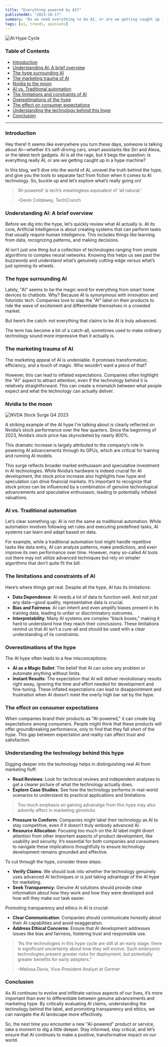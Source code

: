 ```yaml
---
title: "Everything powered by AI?"
publishedAt: "2023-10-17"
summary: "Do we need everything to be AI, or are we getting caught up in a hype machine"
tags: [ai, trends, opinions]
---
```


![AI Hype Cycle](https://emt.gartnerweb.com/ngw/globalassets/en/articles/images/hype-cycle-for-artificial-intelligence-2023.png)

### **Table of Contents**

- [Introduction](#introduction)
- [Understanding AI: A brief overview](#understanding-ai-a-brief-overview)
- [The hype surrounding AI](#the-hype-surrounding-ai)
- [The marketing trauma of AI](#the-marketing-trauma-of-ai)
- [Nvidia to the moon](#nvidia-to-the-moon)
- [AI vs. Traditional automation](#ai-vs-traditional-automation)
- [The limitations and constraints of AI](#the-limitations-and-constraints-of-ai)
- [Overestimations of the hype](#overestimations-of-the-hype)
- [The effect on consumer expectations](#the-effect-on-consumer-expectations)
- [Understanding the technology behind this hype](#understanding-the-technology-behind-this-hype)
- [Conclusion](#conclusion)

---

### Introduction

Hey there! It seems like everywhere you turn these days, someone is talking about AI—whether it’s self-driving cars, smart assistants like Siri and Alexa, or the latest tech gadgets. AI is all the rage, but it begs the question: Is everything really AI, or are we getting caught up in a hype machine?

In this blog, we’ll dive into the world of AI, unravel the truth behind the hype, and give you the tools to separate fact from fiction when it comes to AI technology. So, buckle up and let’s explore what’s really going on!

> ‘AI-powered’ is tech’s meaningless equivalent of ‘all natural.’
>
> –Devin Coldewey, TechCrunch

### Understanding AI: A brief overview

Before we dig into the hype, let’s quickly review what AI actually is. At its core, Artificial Intelligence is about creating systems that can perform tasks that usually require human intelligence. This includes things like learning from data, recognizing patterns, and making decisions.

<Callout>
  AI isn’t just one thing but a collection of technologies ranging from simple
  algorithms to complex neural networks. Knowing this helps us see past the
  buzzwords and understand what’s genuinely cutting-edge versus what’s just
  spinning its wheels.
</Callout>

### The hype surrounding AI

Lately, "AI" seems to be the magic word for everything from smart home devices to chatbots. Why? Because AI is synonymous with innovation and futuristic tech. Companies love to slap the "AI" label on their products to ride the wave of excitement and differentiate themselves in a crowded market.

But here’s the catch: not everything that claims to be AI is truly advanced.

<Callout>
  The term has become a bit of a catch-all, sometimes used to make ordinary
  technology sound more impressive than it actually is.
</Callout>

### The marketing trauma of AI

The marketing appeal of AI is undeniable. It promises transformation, efficiency, and a touch of magic. Who wouldn’t want a piece of that?

However, this can lead to inflated expectations. Companies often highlight the "AI" aspect to attract attention, even if the technology behind it is relatively straightforward. This can create a mismatch between what people expect and what the technology can actually deliver.

### Nvidia to the moon

![NVDA Stock Surge Q4 2023](https://media.ycharts.com/charts/d90c5e9e14298e1adde87eac758700a0.png)

<Callout emoji="🚀">
  A striking example of the AI hype I'm talking about is clearly reflected on
  Nvidia’s stock performance over the few quarters. Since the beginning of 2023,
  Nvidia’s stock price has skyrocketed by nearly 800%.
</Callout>

This dramatic increase is largely attributed to the company’s role in powering AI advancements through its GPUs, which are critical for training and running AI models.

This surge reflects broader market enthusiasm and speculative investment in AI technologies. While Nvidia’s hardware is indeed crucial for AI development, the stock price increase also highlights how hype and speculation can drive financial markets. It’s important to recognize that stock prices can be influenced by a combination of genuine technological advancements and speculative enthusiasm, leading to potentially inflated valuations.

### AI vs. Traditional automation

Let’s clear something up: AI is not the same as traditional automation. While automation involves following set rules and executing predefined tasks, AI systems can learn and adapt based on data.

For example, while a traditional automation tool might handle repetitive tasks like data entry, AI can analyze patterns, make predictions, and even improve its own performance over time. However, many so-called AI tools out there may not utilize advanced techniques but rely on simpler algorithms that don’t quite fit the bill.

### The limitations and constraints of AI

Here’s where things get real. Despite all the hype, AI has its limitations:

- **Data Dependence**: AI needs a lot of data to function well. And not just any data—good quality, representative data is crucial.
- **Bias and Fairness**: AI can inherit and even amplify biases present in its training data, leading to unfair or discriminatory outcomes.
- **Interpretability**: Many AI systems are complex "black boxes," making it hard to understand how they reach their conclusions. These limitations remind us that AI isn’t a cure-all and should be used with a clear understanding of its constraints.

### Overestimations of the hype

The AI hype often leads to a few misconceptions:

- **AI as a Magic Bullet**: The belief that AI can solve any problem or automate anything without limits.
- **Instant Results**: The expectation that AI will deliver revolutionary results right away, ignoring the time and effort needed for development and fine-tuning. These inflated expectations can lead to disappointment and frustration when AI doesn’t meet the overly high bar set by the hype.

### The effect on consumer expectations

When companies brand their products as "AI-powered," it can create big expectations among consumers. People might think that these products will offer groundbreaking performance, only to find that they fall short of the hype. This gap between expectation and reality can affect trust and satisfaction.

### Understanding the technology behind this hype

Digging deeper into the technology helps in distinguishing real AI from marketing fluff:

- **Read Reviews**: Look for technical reviews and independent analyses to get a clearer picture of what the technology actually does.
- **Explore Case Studies**: See how the technology performs in real-world scenarios to understand its practical applications and limitations.

> Too much emphasis on gaining advanatge from this hype may also advertly affect in marketing gimmicks

- **Pressure to Conform**: Companies might label their technology as AI to stay competitive, even if it doesn’t truly embody advanced AI.
- **Resource Allocation**: Focusing too much on the AI label might divert attention from other important aspects of product development, like usability and security. It’s essential for both companies and consumers to navigate these implications thoughtfully to ensure technology development remains grounded and effective.

To cut through the hype, consider these steps:

- **Verify Claims**: We should look into whether the technology genuinely uses advanced AI techniques or is just taking advantage of the AI hype for marketing.
- **Seek Transparency**: Genuine AI solutions should provide clear information about how they work and how they were developed and how will they make our task easier.

Promoting transparency and ethics in AI is crucial:

- **Clear Communication**: Companies should communicate honestly about their AI capabilities and avoid exaggeration.
- **Address Ethical Concerns**: Ensure that AI development addresses issues like bias and fairness, fostering trust and responsible use.

> “As the technologies in this hype cycle are still at an early stage, there is significant uncertainty about how they will evolve. Such embryonic technologies present greater risks for deployment, but potentially greater benefits for early adopters.”
>
> –Melissa Davis, Vice-President Analyst at Gartner

### Conclusion

As AI continues to evolve and infiltrate various aspects of our lives, it’s more important than ever to differentiate between genuine advancements and marketing hype. By critically evaluating AI claims, understanding the technology behind the label, and promoting transparency and ethics, we can navigate the AI landscape more effectively.

So, the next time you encounter a new "AI-powered" product or service, take a moment to dig a little deeper. Stay informed, stay critical, and let’s ensure that AI continues to make a positive, transformative impact on our world.

